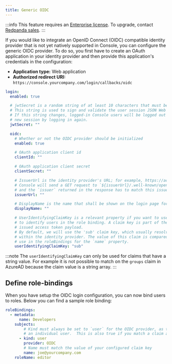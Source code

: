 ```yaml
---
title: Generic OIDC
---
```


<head>
    <meta name="title" content="SSO with a Generic OIDC provider in Redpanda Console | Redpanda Docs"/>
    <meta name="description" content="Integrate your Redpanda Console authentication with any identity provider that supports an OIDC-compatible protocol."/>
</head>

:::info
This feature requires an [Enterprise license](../../../../introduction/licenses). To upgrade, contact [Redpanda sales](https://redpanda.com/try-redpanda?section=enterprise-cloud).
:::

If you would like to integrate an OpenID Connect (OIDC) compatible identity provider that is not yet natively supported in Console,
you can configure the generic OIDC provider. To do so, you first have to create an OAuth application in your identity provider
and then provide this application's credentials in the configuration:

- **Application type:** Web application
- **Authorized redirect URI:** `https://console.yourcompany.com/login/callbacks/oidc`

```yaml
login:
  enabled: true

  # jwtSecret is a random string of at least 10 characters that must be the same for all Console instances. 
  # This string is used to sign and validate the user session JSON Web Tokens (JWT). 
  # If this string changes, logged-in Console users will be logged out and will have to initiate a 
  # new session by logging in again.
  jwtSecret: ""

  oidc:
    # Whether or not the OIDC provider should be initialized
    enabled: true

    # OAuth application client id
    clientId: ""

    # OAuth application client secret
    clientSecret: ""

    # IssuerUrl is the identity provider's URL; for example, https://accounts.google.com.
    # Console will send a GET request to `${issuerUrl}/.well-known/openid-configuration` 
    # and the `issuer` returned in the response has to match this issuer url.
    issuerUrl: ""

    # DisplayName is the name that shall be shown on the login page for this identity provider
    displayName: ""

    # UserIdentifyingClaimKey is a relevant property if you want to use a specific claim key
    # to identify users in the role binding. A claim key is part of the identity provider's
    # issued access token payload.
    # By default, we will use the 'sub' claim key, which usually resolves to the unique ID 
    # within the identity provider. The value of this claim is compared against what you
    # use in the roleBindings for the `name` property.
    userIdentifyingClaimKey: "sub"
```

:::note
The `userIdentifyingClaimKey` can only be used for claims that have a string value. For example it is
not possible to match on the `groups` claim in AzureAD because the claim value is a string array.
:::

## Define role-bindings

When you have setup the OIDC login configuration, you can now bind users to roles. Below you can find a sample
role binding:

```yaml
roleBindings:
  - metadata:
      name: Developers
    subjects:
        # Kind must always be set to `user` for the OIDC provider, as the claims always belong to 
        # an individual user.  This is also true if you match a claim against a group.
      - kind: user
        provider: OIDC
        # Name must match the value of your configured claim key
        name: joe@yourcompany.com
    roleName: editor
```
